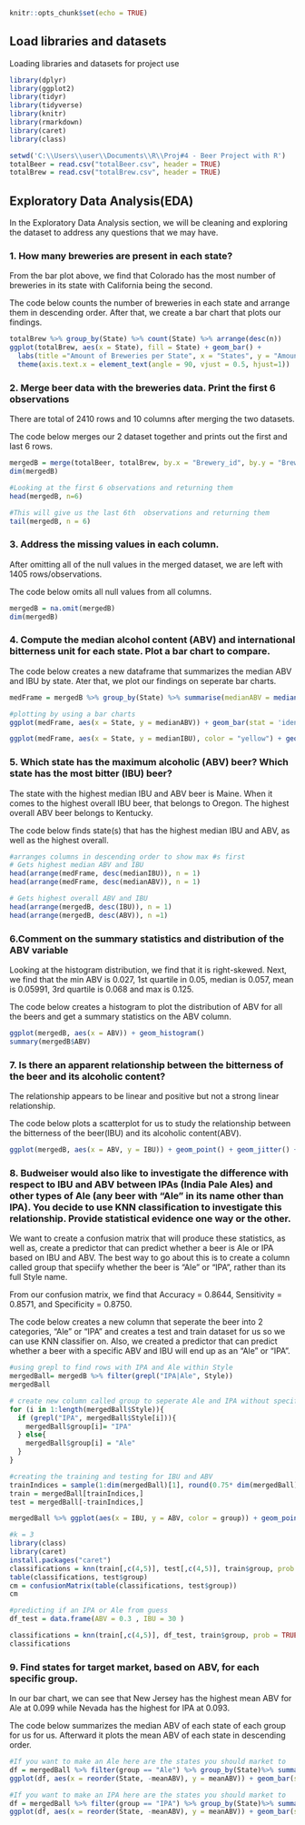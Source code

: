 

```{r setup, include=FALSE}
knitr::opts_chunk$set(echo = TRUE)
```

## Load libraries and datasets

Loading libraries and datasets for project use

```{r load-packages, include=FALSE}
library(dplyr)
library(ggplot2)
library(tidyr)
library(tidyverse)
library(knitr)
library(rmarkdown)
library(caret)
library(class)

setwd('C:\\Users\\user\\Documents\\R\\Proj#4 - Beer Project with R')
totalBeer = read.csv("totalBeer.csv", header = TRUE)
totalBrew = read.csv("totalBrew.csv", header = TRUE)
```

## Exploratory Data Analysis(EDA)

In the Exploratory Data Analysis section, we will be cleaning and exploring the dataset to address any questions that we may have.

### 1.	How many breweries are present in each state?
From the bar plot above, we find that Colorado has the most number of breweries in its state with California being the second. 

The code below counts the number of breweries in each state and arrange them in descending order. After that, we create a bar chart that plots our findings. 

```{r}
totalBrew %>% group_by(State) %>% count(State) %>% arrange(desc(n))
ggplot(totalBrew, aes(x = State), fill = State) + geom_bar() + 
  labs(title ="Amount of Breweries per State", x = "States", y = "Amount of Breweries") + 
  theme(axis.text.x = element_text(angle = 90, vjust = 0.5, hjust=1))
```


### 2.	Merge beer data with the breweries data. Print the first 6 observations 
There are total of 2410 rows and 10 columns after merging the two datasets.

The code below merges our 2 dataset together and prints out the first and last 6 rows. 
```{r}
mergedB = merge(totalBeer, totalBrew, by.x = "Brewery_id", by.y = "Brew_ID")
dim(mergedB)

#Looking at the first 6 observations and returning them
head(mergedB, n=6)

#This will give us the last 6th  observations and returning them
tail(mergedB, n = 6)
```


### 3. Address the missing values in each column.
After omitting all of the null values in the merged dataset, we are left with 1405 rows/observations.

The code below omits all null values from all columns. 
```{r}
mergedB = na.omit(mergedB)
dim(mergedB)
```

### 4.	Compute the median alcohol content (ABV) and international bitterness unit for each state. Plot a bar chart to compare.
The code below creates a new dataframe that summarizes the median ABV and IBU by state. Ater that, we plot our findings on seperate bar charts. 
```{r}
medFrame = mergedB %>% group_by(State) %>% summarise(medianABV = median(ABV), medianIBU = median(IBU))

#plotting by using a bar charts
ggplot(medFrame, aes(x = State, y = medianABV)) + geom_bar(stat = 'identity') + ggtitle("Median ABV per State") + ylab("Median ABV") + theme(axis.text.x = element_text(angle = 90, vjust = 0.5, hjust=1))

ggplot(medFrame, aes(x = State, y = medianIBU), color = "yellow") + geom_bar(stat = 'identity') + ggtitle("Median IBU per State") + ylab("Median IBU") + theme(axis.text.x = element_text(angle = 90, vjust = 0.5, hjust=1))
```

### 5. Which state has the maximum alcoholic (ABV) beer? Which state has the most bitter (IBU) beer?
The state with the highest median IBU and ABV beer is Maine. When it comes to the highest overall IBU beer, that belongs to Oregon. The highest overall ABV beer belongs to Kentucky.  

The code below finds state(s) that has the highest median IBU and ABV, as well as the highest overall.  
```{r}
#arranges columns in descending order to show max #s first
# Gets highest median ABV and IBU
head(arrange(medFrame, desc(medianIBU)), n = 1)
head(arrange(medFrame, desc(medianABV)), n = 1)

# Gets highest overall ABV and IBU
head(arrange(mergedB, desc(IBU)), n = 1)
head(arrange(mergedB, desc(ABV)), n =1)
```

### 6.Comment on the summary statistics and distribution of the ABV variable
Looking at the histogram distribution, we find that it is right-skewed. Next, we find that the min ABV is 0.027, 1st quartile in 0.05, median is 0.057, mean is 0.05991, 3rd quartile is 0.068 and max is 0.125.

The code below creates a histogram to plot the distribution of ABV for all the beers and get a summary statistics on the ABV column. 
```{r}
ggplot(mergedB, aes(x = ABV)) + geom_histogram()
summary(mergedB$ABV)
```

### 7. Is there an apparent relationship between the bitterness of the beer and its alcoholic content? 
The relationship appears to be linear and positive but not a strong linear relationship.

The code below plots a scatterplot for us to study the relationship between the bitterness of the beer(IBU) and its alcoholic content(ABV).
```{r}
ggplot(mergedB, aes(x = ABV, y = IBU)) + geom_point() + geom_jitter() + geom_smooth(se = FALSE)
```
### 8. Budweiser would also like to investigate the difference with respect to IBU and ABV between IPAs (India Pale Ales) and other types of Ale (any beer with “Ale” in its name other than IPA).  You decide to use KNN classification to investigate this relationship.  Provide statistical evidence one way or the other.
We want to create a confusion matrix that will produce these statistics, as well as, create a predictor that can predict whether a beer is Ale or IPA based on IBU and ABV. The best way to go about this is to create a column called group that speciify whether the beer is "Ale" or "IPA", rather than its full Style name. 

From our confusion matrix, we find that Accuracy = 0.8644, Sensitivity = 0.8571, and Specificity = 0.8750.

The code below creates a new column that seperate the beer into 2 categories, "Ale" or "IPA" and creates a test and train dataset for us so we can use KNN classifier on. Also, we created a predictor that can predict whether a beer with a specific ABV and IBU will end up as an "Ale" or "IPA".
```{r}
#using grepl to find rows with IPA and Ale within Style
mergedBall= mergedB %>% filter(grepl("IPA|Ale", Style))
mergedBall

# create new column called group to seperate Ale and IPA without specific name
for (i in 1:length(mergedBall$Style)){
  if (grepl("IPA", mergedBall$Style[i])){
    mergedBall$group[i]= "IPA"
  } else{
    mergedBall$group[i] = "Ale"
  }
}

#creating the training and testing for IBU and ABV 
trainIndices = sample(1:dim(mergedBall)[1], round(0.75* dim(mergedBall)[1]))
train = mergedBall[trainIndices,]
test = mergedBall[-trainIndices,]

mergedBall %>% ggplot(aes(x = IBU, y = ABV, color = group)) + geom_point()

#k = 3
library(class)
library(caret)
install.packages("caret")
classifications = knn(train[,c(4,5)], test[,c(4,5)], train$group, prob = TRUE, k =3)
table(classifications, test$group)
cm = confusionMatrix(table(classifications, test$group))
cm

#predicting if an IPA or Ale from guess
df_test = data.frame(ABV = 0.3 , IBU = 30 )

classifications = knn(train[,c(4,5)], df_test, train$group, prob = TRUE, k =3)
classifications
```

### 9. Find states for target market, based on ABV, for each specific group. 
In our bar chart, we can see that New Jersey has the highest mean ABV for Ale at 0.099 while Nevada has the highest for IPA at 0.093.  

The code below summarizes the median ABV of each state of each group for us for us. Afterward it plots the mean ABV of each state in descending order.
```{r}
#If you want to make an Ale here are the states you should market to
df = mergedBall %>% filter(group == "Ale") %>% group_by(State)%>% summarise(meanABV = mean(ABV)) %>% arrange(desc(meanABV))
ggplot(df, aes(x = reorder(State, -meanABV), y = meanABV)) + geom_bar(stat = "identity")+ theme(axis.text.x = element_text(angle = 90, vjust = 0.5, hjust=1))

#If you want to make an IPA here are the states you should market to 
df = mergedBall %>% filter(group == "IPA") %>% group_by(State)%>% summarise(meanABV = mean(ABV)) %>% arrange(desc(meanABV))
ggplot(df, aes(x = reorder(State, -meanABV), y = meanABV)) + geom_bar(stat = "identity")+ theme(axis.text.x = element_text(angle = 90, vjust = 0.5, hjust=1))
```
